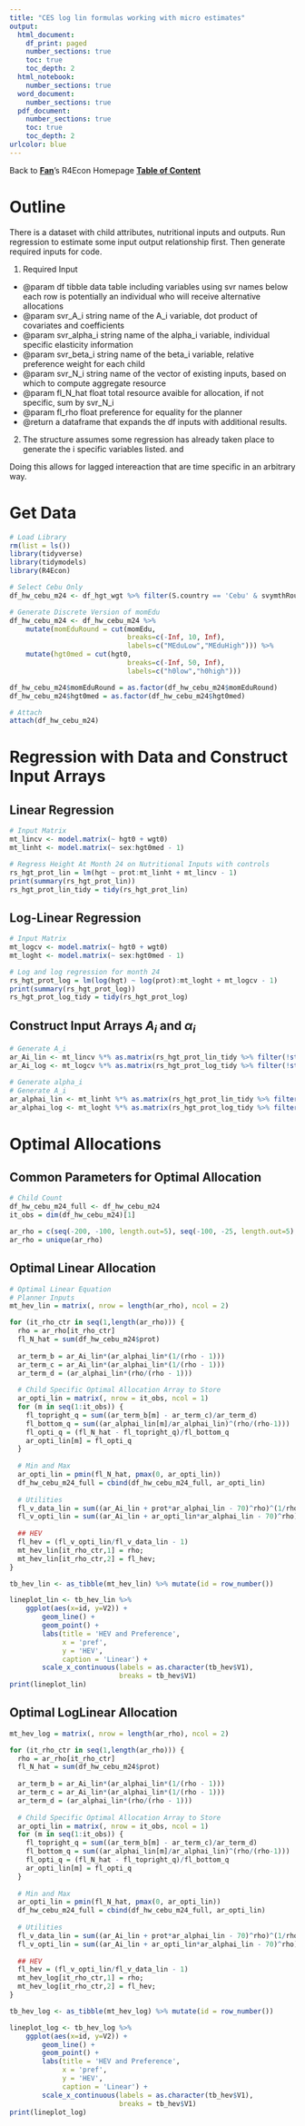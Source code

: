 ```yaml
---
title: "CES log lin formulas working with micro estimates"
output:
  html_document:
    df_print: paged
    number_sections: true
    toc: true
    toc_depth: 2  
  html_notebook:
    number_sections: true
  word_document:
    number_sections: true
  pdf_document:
    number_sections: true
    toc: true
    toc_depth: 2  
urlcolor: blue
---
```


Back to **[Fan](https://fanwangecon.github.io/)**'s R4Econ Homepage **[Table of Content](https://fanwangecon.github.io/R4Econ/)**

# Outline

There is a dataset with child attributes, nutritional inputs and outputs. Run regression to estimate some input output relationship first. Then generate required inputs for code.

1. Required Input
  + @param df tibble data table including variables using svr names below each row is potentially an individual who will receive alternative allocations
  + @param svr_A_i string name of the A_i variable, dot product of covariates and coefficients
  + @param svr_alpha_i string name of the alpha_i variable, individual specific elasticity information
  + @param svr_beta_i string name of the beta_i variable, relative preference weight for each child
  + @param svr_N_i string name of the vector of existing inputs, based on which to compute aggregate resource
  + @param fl_N_hat float total resource avaible for allocation, if not specific, sum by svr_N_i
  + @param fl_rho float preference for equality for the planner
  + @return a dataframe that expands the df inputs with additional results.
2. The structure assumes some regression has already taken place to generate the i specific variables listed. and

Doing this allows for lagged intereaction that are time specific in an arbitrary way.

# Get Data

```r
# Load Library
rm(list = ls())
library(tidyverse)
library(tidymodels)
library(R4Econ)

# Select Cebu Only
df_hw_cebu_m24 <- df_hgt_wgt %>% filter(S.country == 'Cebu' & svymthRound == 24 & prot > 0 & hgt > 0) %>% drop_na()

# Generate Discrete Version of momEdu
df_hw_cebu_m24 <- df_hw_cebu_m24 %>% 
    mutate(momEduRound = cut(momEdu, 
                             breaks=c(-Inf, 10, Inf), 
                             labels=c("MEduLow","MEduHigh"))) %>%
    mutate(hgt0med = cut(hgt0, 
                             breaks=c(-Inf, 50, Inf), 
                             labels=c("h0low","h0high")))

df_hw_cebu_m24$momEduRound = as.factor(df_hw_cebu_m24$momEduRound)
df_hw_cebu_m24$hgt0med = as.factor(df_hw_cebu_m24$hgt0med)

# Attach
attach(df_hw_cebu_m24)
```

# Regression with Data and Construct Input Arrays

## Linear Regression

```r
# Input Matrix
mt_lincv <- model.matrix(~ hgt0 + wgt0)
mt_linht <- model.matrix(~ sex:hgt0med - 1)

# Regress Height At Month 24 on Nutritional Inputs with controls
rs_hgt_prot_lin = lm(hgt ~ prot:mt_linht + mt_lincv - 1)
print(summary(rs_hgt_prot_lin))
rs_hgt_prot_lin_tidy = tidy(rs_hgt_prot_lin)
```

## Log-Linear Regression

```r
# Input Matrix
mt_logcv <- model.matrix(~ hgt0 + wgt0)
mt_loght <- model.matrix(~ sex:hgt0med - 1)

# Log and log regression for month 24
rs_hgt_prot_log = lm(log(hgt) ~ log(prot):mt_loght + mt_logcv - 1)
print(summary(rs_hgt_prot_log))
rs_hgt_prot_log_tidy = tidy(rs_hgt_prot_log)
```

## Construct Input Arrays $A_i$ and $\alpha_i$

```r

# Generate A_i
ar_Ai_lin <- mt_lincv %*% as.matrix(rs_hgt_prot_lin_tidy %>% filter(!str_detect(term, 'prot')) %>% select(estimate))
ar_Ai_log <- mt_logcv %*% as.matrix(rs_hgt_prot_log_tidy %>% filter(!str_detect(term, 'prot')) %>% select(estimate))

# Generate alpha_i
# Generate A_i
ar_alphai_lin <- mt_linht %*% as.matrix(rs_hgt_prot_lin_tidy %>% filter(str_detect(term, 'prot')) %>% select(estimate))
ar_alphai_log <- mt_loght %*% as.matrix(rs_hgt_prot_log_tidy %>% filter(str_detect(term, 'prot')) %>% select(estimate))

```

# Optimal Allocations

## Common Parameters for Optimal Allocation

```r

# Child Count
df_hw_cebu_m24_full <- df_hw_cebu_m24
it_obs = dim(df_hw_cebu_m24)[1]

ar_rho = c(seq(-200, -100, length.out=5), seq(-100, -25, length.out=5), seq(-25, -5, length.out=5), seq(-5, -1, length.out=5), seq(-1, -0.01, length.out=5), seq(0.01, 0.25, length.out=5), seq(0.25, 0.99, length.out=5))
ar_rho = unique(ar_rho)
```

## Optimal Linear Allocation

```r

# Optimal Linear Equation
# Planner Inputs
mt_hev_lin = matrix(, nrow = length(ar_rho), ncol = 2)

for (it_rho_ctr in seq(1,length(ar_rho))) {
  rho = ar_rho[it_rho_ctr]
  fl_N_hat = sum(df_hw_cebu_m24$prot)
  
  ar_term_b = ar_Ai_lin*(ar_alphai_lin*(1/(rho - 1)))
  ar_term_c = ar_Ai_lin*(ar_alphai_lin*(1/(rho - 1)))
  ar_term_d = (ar_alphai_lin*(rho/(rho - 1)))
  
  # Child Specific Optimal Allocation Array to Store
  ar_opti_lin = matrix(, nrow = it_obs, ncol = 1)
  for (m in seq(1:it_obs)) {
    fl_topright_q = sum((ar_term_b[m] - ar_term_c)/ar_term_d)
    fl_bottom_q = sum((ar_alphai_lin[m]/ar_alphai_lin)^(rho/(rho-1)))
    fl_opti_q = (fl_N_hat - fl_topright_q)/fl_bottom_q
    ar_opti_lin[m] = fl_opti_q
  }
  
  # Min and Max
  ar_opti_lin = pmin(fl_N_hat, pmax(0, ar_opti_lin))
  df_hw_cebu_m24_full = cbind(df_hw_cebu_m24_full, ar_opti_lin)
  
  # Utilities
  fl_v_data_lin = sum((ar_Ai_lin + prot*ar_alphai_lin - 70)^rho)^(1/rho)
  fl_v_opti_lin = sum((ar_Ai_lin + ar_opti_lin*ar_alphai_lin - 70)^rho)^(1/rho)
  
  ## HEV
  fl_hev = (fl_v_opti_lin/fl_v_data_lin - 1)
  mt_hev_lin[it_rho_ctr,1] = rho;
  mt_hev_lin[it_rho_ctr,2] = fl_hev;
}

tb_hev_lin <- as_tibble(mt_hev_lin) %>% mutate(id = row_number())

lineplot_lin <- tb_hev_lin %>%
    ggplot(aes(x=id, y=V2)) +
        geom_line() +
        geom_point() +
        labs(title = 'HEV and Preference',
             x = 'pref',
             y = 'HEV',
             caption = 'Linear') +
        scale_x_continuous(labels = as.character(tb_hev$V1),
                           breaks = tb_hev$V1)
print(lineplot_lin)

```

## Optimal LogLinear Allocation

```r

mt_hev_log = matrix(, nrow = length(ar_rho), ncol = 2)

for (it_rho_ctr in seq(1,length(ar_rho))) {
  rho = ar_rho[it_rho_ctr]
  fl_N_hat = sum(df_hw_cebu_m24$prot)
  
  ar_term_b = ar_Ai_lin*(ar_alphai_lin*(1/(rho - 1)))
  ar_term_c = ar_Ai_lin*(ar_alphai_lin*(1/(rho - 1)))
  ar_term_d = (ar_alphai_lin*(rho/(rho - 1)))
  
  # Child Specific Optimal Allocation Array to Store
  ar_opti_lin = matrix(, nrow = it_obs, ncol = 1)
  for (m in seq(1:it_obs)) {
    fl_topright_q = sum((ar_term_b[m] - ar_term_c)/ar_term_d)
    fl_bottom_q = sum((ar_alphai_lin[m]/ar_alphai_lin)^(rho/(rho-1)))
    fl_opti_q = (fl_N_hat - fl_topright_q)/fl_bottom_q
    ar_opti_lin[m] = fl_opti_q
  }
  
  # Min and Max
  ar_opti_lin = pmin(fl_N_hat, pmax(0, ar_opti_lin))
  df_hw_cebu_m24_full = cbind(df_hw_cebu_m24_full, ar_opti_lin)
  
  # Utilities
  fl_v_data_lin = sum((ar_Ai_lin + prot*ar_alphai_lin - 70)^rho)^(1/rho)
  fl_v_opti_lin = sum((ar_Ai_lin + ar_opti_lin*ar_alphai_lin - 70)^rho)^(1/rho)
  
  ## HEV
  fl_hev = (fl_v_opti_lin/fl_v_data_lin - 1)
  mt_hev_log[it_rho_ctr,1] = rho;
  mt_hev_log[it_rho_ctr,2] = fl_hev;
}

tb_hev_log <- as_tibble(mt_hev_log) %>% mutate(id = row_number())

lineplot_log <- tb_hev_log %>%
    ggplot(aes(x=id, y=V2)) +
        geom_line() +
        geom_point() +
        labs(title = 'HEV and Preference',
             x = 'pref',
             y = 'HEV',
             caption = 'Linear') +
        scale_x_continuous(labels = as.character(tb_hev$V1),
                           breaks = tb_hev$V1)
print(lineplot_log)

```

